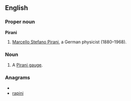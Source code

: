 ==English==

===Proper noun===
'''Pirani'''
# [[w:Marcello Pirani|Marcello Stefano Pirani]], a German physicist (1880–1968).

===Noun===
{{en-noun}}

#{{physics|chemistry}} A [[Pirani gauge]].

===Anagrams===
* {{alphagram|aiinpr}}
* [[rapini#English|rapini]]